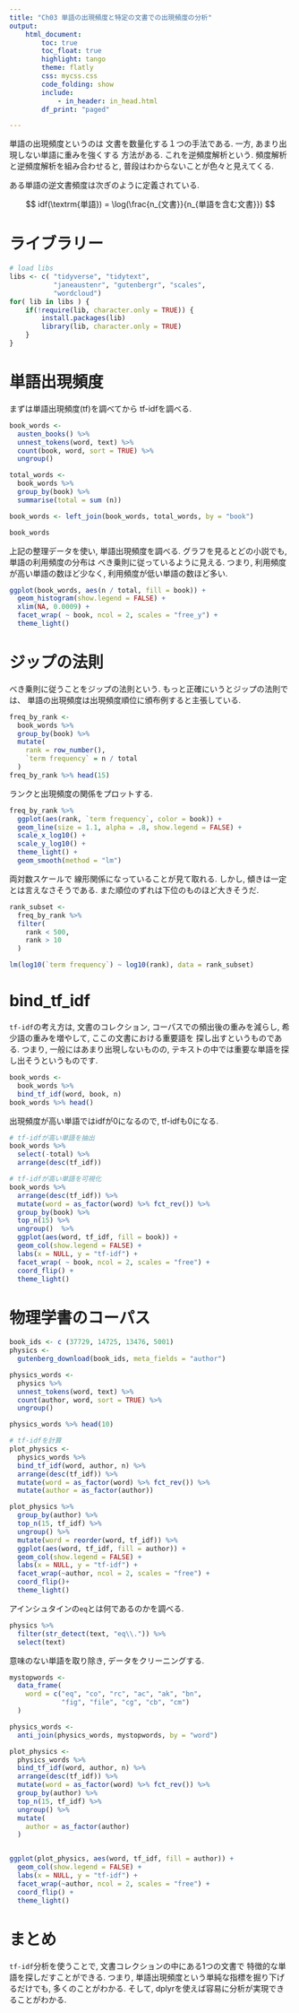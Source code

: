 ```yaml
---
title: "Ch03 単語の出現頻度と特定の文書での出現頻度の分析"
output:
    html_document:
        toc: true
        toc_float: true
        highlight: tango
        theme: flatly
        css: mycss.css
        code_folding: show
        include:
            - in_header: in_head.html
        df_print: "paged"

---
```


単語の出現頻度というのは
文書を数量化する１つの手法である. 
一方, あまり出現しない単語に重みを強くする
方法がある. これを逆頻度解析という. 
頻度解析と逆頻度解析を組み合わせると, 
普段はわからないことが色々と見えてくる. 

ある単語の逆文書頻度は次ぎのように定義されている. 

$$
idf(\textrm{単語}) = \log(\frac{n_{文書}}{n_{単語を含む文書}})
$$


# ライブラリー

```r

# load libs
libs <- c( "tidyverse", "tidytext", 
           "janeaustenr", "gutenbergr", "scales", 
           "wordcloud")
for( lib in libs ) {
    if(!require(lib, character.only = TRUE)) {
        install.packages(lib)
        library(lib, character.only = TRUE)
    }
}

```


# 単語出現頻度

まずは単語出現頻度(tf)を調べてから
tf-idfを調べる.


```r
book_words <-
  austen_books() %>%
  unnest_tokens(word, text) %>%
  count(book, word, sort = TRUE) %>%
  ungroup()

total_words <-
  book_words %>%
  group_by(book) %>%
  summarise(total = sum (n))

book_words <- left_join(book_words, total_words, by = "book")

book_words


```



上記の整理データを使い, 単語出現頻度を調べる. 
グラフを見るとどの小説でも, 
単語の利用頻度の分布は
べき乗則に従っているように見える. つまり, 
利用頻度が高い単語の数ほど少なく, 
利用頻度が低い単語の数ほど多い. 

```r
ggplot(book_words, aes(n / total, fill = book)) + 
  geom_histogram(show.legend = FALSE) + 
  xlim(NA, 0.0009) + 
  facet_wrap( ~ book, ncol = 2, scales = "free_y") + 
  theme_light()
```


# ジップの法則

べき乗則に従うことをジップの法則という. 
もっと正確にいうとジップの法則では、
単語の出現頻度は出現頻度順位に頒布例すると主張している. 

```r
freq_by_rank <- 
  book_words %>%
  group_by(book) %>% 
  mutate(
    rank = row_number(), 
    `term frequency` = n / total
  )
freq_by_rank %>% head(15)
```

ランクと出現頻度の関係をプロットする. 

```r
freq_by_rank %>%
  ggplot(aes(rank, `term frequency`, color = book)) + 
  geom_line(size = 1.1, alpha = .8, show.legend = FALSE) + 
  scale_x_log10() + 
  scale_y_log10() + 
  theme_light() + 
  geom_smooth(method = "lm")
```

両対数スケールで
線形関係になっていることが見て取れる. 
しかし, 傾きは一定とは言えなさそうである. 
また順位のずれは下位のものほど大きそうだ. 

```r
rank_subset <- 
  freq_by_rank %>%
  filter(
    rank < 500, 
    rank > 10
  )

lm(log10(`term frequency`) ~ log10(rank), data = rank_subset)

```



# bind_tf_idf

`tf-idf`の考え方は, 文書のコレクション, 
コーパスでの頻出後の重みを減らし, 
希少語の重みを増やして, ここの文書における重要語を
探し出すというものである. 
つまり, 一般にはあまり出現しないものの, 
テキストの中では重要な単語を探し出そうというものです. 

```r
book_words <-
  book_words %>%
  bind_tf_idf(word, book, n) 
book_words %>% head()
```


出現頻度が高い単語ではidfが0になるので, 
tf-idfも0になる.

```r
# tf-idfが高い単語を抽出
book_words %>%
  select(-total) %>% 
  arrange(desc(tf_idf))
```


```r
# tf-idfが高い単語を可視化
book_words %>% 
  arrange(desc(tf_idf)) %>%
  mutate(word = as_factor(word) %>% fct_rev()) %>%
  group_by(book) %>% 
  top_n(15) %>% 
  ungroup()  %>%
  ggplot(aes(word, tf_idf, fill = book)) + 
  geom_col(show.legend = FALSE) + 
  labs(x = NULL, y = "tf-idf") + 
  facet_wrap( ~ book, ncol = 2, scales = "free") + 
  coord_flip() + 
  theme_light()
```


# 物理学書のコーパス


```r
book_ids <- c (37729, 14725, 13476, 5001)
physics <- 
  gutenberg_download(book_ids, meta_fields = "author")

physics_words <-
  physics %>%
  unnest_tokens(word, text) %>%
  count(author, word, sort = TRUE) %>%
  ungroup() 

physics_words %>% head(10)


```


```r
# tf-idfを計算
plot_physics <- 
  physics_words %>%
  bind_tf_idf(word, author, n) %>%
  arrange(desc(tf_idf)) %>%
  mutate(word = as_factor(word) %>% fct_rev()) %>%
  mutate(author = as_factor(author))

plot_physics %>%
  group_by(author) %>%
  top_n(15, tf_idf) %>%
  ungroup() %>%
  mutate(word = reorder(word, tf_idf)) %>%
  ggplot(aes(word, tf_idf, fill = author)) + 
  geom_col(show.legend = FALSE) + 
  labs(x = NULL, y = "tf-idf") + 
  facet_wrap(~author, ncol = 2, scales = "free") + 
  coord_flip()+ 
  theme_light()
```


アインシュタインの`eq`とは何であるのかを調べる. 

```r
physics %>%
  filter(str_detect(text, "eq\\.")) %>%
  select(text)
```

意味のない単語を取り除き, 
データをクリーニングする. 

```r
mystopwords <-
  data_frame(
    word = c("eq", "co", "rc", "ac", "ak", "bn", 
             "fig", "file", "cg", "cb", "cm")
  )

physics_words <-
  anti_join(physics_words, mystopwords, by = "word")

plot_physics <- 
  physics_words %>%
  bind_tf_idf(word, author, n) %>%
  arrange(desc(tf_idf)) %>%
  mutate(word = as_factor(word) %>% fct_rev()) %>%
  group_by(author) %>%
  top_n(15, tf_idf) %>%
  ungroup() %>%
  mutate(
    author = as_factor(author)
  )


ggplot(plot_physics, aes(word, tf_idf, fill = author)) + 
  geom_col(show.legend = FALSE) + 
  labs(x = NULL, y = "tf-idf") + 
  facet_wrap(~author, ncol = 2, scales = "free") + 
  coord_flip() + 
  theme_light()
```

# まとめ

`tf-idf`分析を使うことで, 
文書コレクションの中にある1つの文書で
特徴的な単語を探しだすことができる. 
つまり, 単語出現頻度という単純な指標を掘り下げるだけでも, 
多くのことがわかる. 
そして, dplyrを使えば容易に分析が実現できることがわかる.






